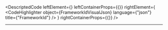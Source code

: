 
<DescriptedCode
  leftElement={<FrameworkIdDesc />}
  leftContainerProps={{}}
  rightElement={
    <CodeHighlighter
      object={FrameworkIdVisualJson}
      language={"json"}
      title={"FrameworkId"}
    />
  }
  rightContainerProps={{}}
/>

---
